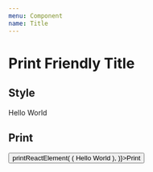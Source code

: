 ```yaml
---
menu: Component
name: Title
---
```



# Print Friendly Title

## Style

<Playground>
    <PrintFriendlyTitle>
        Hello World
    </PrintFriendlyTitle>
</Playground>

## Print

<Playground>
    <button onClick={() => printReactElement(
        (<PrintFriendlyTitle>
            Hello World
        </PrintFriendlyTitle>),
    )}>Print</button>
</Playground>
